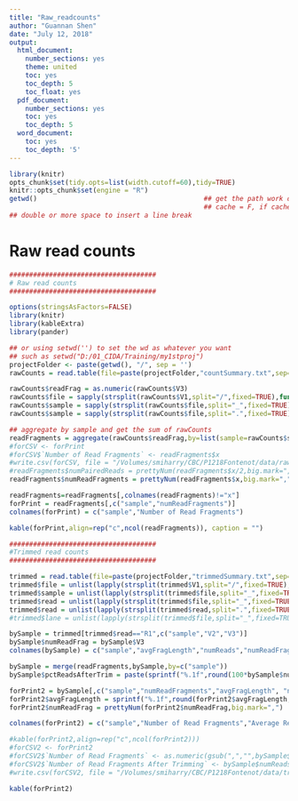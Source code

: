 ```yaml
---
title: "Raw_readcounts"
author: "Guannan Shen"
date: "July 12, 2018"
output: 
  html_document:
    number_sections: yes
    theme: united
    toc: yes
    toc_depth: 5
    toc_float: yes
  pdf_document:
    number_sections: yes
    toc: yes
    toc_depth: 5
  word_document:
    toc: yes
    toc_depth: '5'
---
```


```r
library(knitr)
opts_chunk$set(tidy.opts=list(width.cutoff=60),tidy=TRUE)
knitr::opts_chunk$set(engine = "R")
getwd()                                          ## get the path work directory
                                                 ## cache = F, if cache = T, will not revaluate code chunk everytime
## double or more space to insert a line break
```

# Raw read counts

```r
#####################################
# Raw read counts
#####################################

options(stringsAsFactors=FALSE)
library(knitr)
library(kableExtra)
library(pander)

## or using setwd('') to set the wd as whatever you want 
## such as setwd("D:/01_CIDA/Training/my1stproj")
projectFolder <- paste(getwd(), "/", sep = '')
rawCounts = read.table(file=paste(projectFolder,"countSummary.txt",sep=""),sep=" ",header=FALSE,fill=TRUE)

rawCounts$readFrag = as.numeric(rawCounts$V3)
rawCounts$file = sapply(strsplit(rawCounts$V1,split="/",fixed=TRUE),function(a) a[length(a)])
rawCounts$sample = sapply(strsplit(rawCounts$file,split="_",fixed=TRUE),function(a) paste(a[1], "_", a[2], sep = ""))
rawCounts$sample = sapply(strsplit(rawCounts$file,split=".",fixed=TRUE),function(a) a[1])

## aggregate by sample and get the sum of rawCounts 
readFragments = aggregate(rawCounts$readFrag,by=list(sample=rawCounts$sample),sum)
#forCSV <- forPrint
#forCSV$`Number of Read Fragments` <- readFragments$x
#write.csv(forCSV, file = "/Volumes/smiharry/CBC/P1218Fontenot/data/rawReadCounts-P1218Fontenot.csv", row.names = FALSE, quote = FALSE)
#readFragments$numPairedReads = prettyNum(readFragments$x/2,big.mark=",",scientific=FALSE)
readFragments$numReadFragments = prettyNum(readFragments$x,big.mark=",",scientific=FALSE)

readFragments=readFragments[,colnames(readFragments)!="x"]
forPrint = readFragments[,c("sample","numReadFragments")]
colnames(forPrint) = c("sample","Number of Read Fragments")

kable(forPrint,align=rep("c",ncol(readFragments)), caption = "")

#####################################
#Trimmed read counts
#####################################

trimmed = read.table(file=paste(projectFolder,"trimmedSummary.txt",sep=""),sep="",header=FALSE)
trimmed$file = unlist(lapply(strsplit(trimmed$V1,split="/",fixed=TRUE),function(a) a[length(a)]))
trimmed$sample = unlist(lapply(strsplit(trimmed$file,split="_",fixed=TRUE),function(a) paste(a[1], "_", a[2], sep = "")))
trimmed$read = unlist(lapply(strsplit(trimmed$file,split="_",fixed=TRUE),function(a) a[3])) 
trimmed$read = unlist(lapply(strsplit(trimmed$read,split=".",fixed=TRUE),function(a) a[1])) 
#trimmed$lane = unlist(lapply(strsplit(trimmed$file,split="_",fixed=TRUE),function(a) a[5])) #We used the concatenated files so there is no lane information

bySample = trimmed[trimmed$read=="R1",c("sample","V2","V3")]
bySample$numReadFrag = bySample$V3
colnames(bySample) = c("sample","avgFragLength","numReads","numReadFrag")

bySample = merge(readFragments,bySample,by=c("sample"))
bySample$pctReadsAfterTrim = paste(sprintf("%.1f",round(100*bySample$numReads/as.numeric(gsub(",","",bySample$numReadFragments)),1)),"%",sep="")

forPrint2 = bySample[,c("sample","numReadFragments","avgFragLength", "numReadFrag","pctReadsAfterTrim")]
forPrint2$avgFragLength = sprintf("%.1f",round(forPrint2$avgFragLength,1))
forPrint2$numReadFrag = prettyNum(forPrint2$numReadFrag,big.mark=",")

colnames(forPrint2) = c("sample","Number of Read Fragments","Average Read Fragment Length After Trimming","Number of Read Fragments After Trimming","Percent of Read Fragments That Remained After Trimming")

#kable(forPrint2,align=rep("c",ncol(forPrint2))) 
#forCSV2 <- forPrint2
#forCSV2$`Number of Read Fragments` <- as.numeric(gsub(",","",bySample$numReadFragments))
#forCSV2$`Number of Read Fragments After Trimming` <- bySample$numReads
#write.csv(forCSV2, file = "/Volumes/smiharry/CBC/P1218Fontenot/data/trimmedReadCounts-P1218Fontenot.csv", row.names = FALSE, quote = FALSE)

kable(forPrint2)

```




